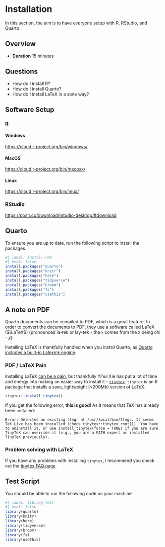 # Installation

In this section, the aim is to have everyone setup with R, RStudio, and Quarto

## Overview

* **Duration** 15 minutes

## Questions

* How do I install R?
* How do I install Quarto?
* How do I install LaTeX in a sane way?

## Software Setup

### R

#### Windows

[https://cloud.r-project.org/bin/windows/](https://cloud.r-project.org/bin/windows/)

#### MacOS

[https://cloud.r-project.org/bin/macosx/](https://cloud.r-project.org/bin/macosx/)

#### Linux

[https://cloud.r-project.org/bin/linux/](https://cloud.r-project.org/bin/linux/)

### RStudio

[https://posit.co/download/rstudio-desktop/#download](https://posit.co/download/rstudio-desktop/#download)

## Quarto

To ensure you are up to date, run the following script to install the packages.

```r
#| label: install-rmd
#| eval: false
install.packages("quarto")
install.packages("knitr")
install.packages("here")
install.packages("tidyverse")
install.packages("broom")
install.packages("fs")
install.packages("usethis")
```

## A note on PDF

Quarto documents can be compiled to PDF, which is a great feature. In order to convert the documents to PDF, they use a software called LaTeX ($\LaTeX$) (pronounced la-tek or lay-tek - the `k` comes from the `X` being chi - $\chi$). 

Installing LaTeX is thankfully handled when you install Quarto, as [Quarto includes a built-in Latexmk engine](https://quarto.org/docs/output-formats/pdf-engine.html#latexmk). 

### PDF / LaTeX Pain

Installing LaTeX [can be a pain](https://yihui.name/tinytex/pain/), but thankfully Yihui Xie has put a lot of time and energy into making an easier way to install it - [`tinytex`](https://yihui.name/tinytex/). `tinytex` is an R package that installs a sane, lightweight (<200Mb) version of LaTeX. 

```r
tinytex::install_tinytex()
```

If you get the following error, **this is good**! As it means that TeX has already been installed:

```
Error: Detected an existing tlmgr at /usr/local/bin/tlmgr. It seems TeX Live has been installed (check tinytex::tinytex_root()). You have to uninstall it, or use install_tinytex(force = TRUE) if you are sure TinyTeX can override it (e.g., you are a PATH expert or installed TinyTeX previously).
```

### Problem solving with LaTeX

If you have any problems with installing `tinytex`, I recommend you check out the [tinytex FAQ page](https://yihui.name/tinytex/faq/).


## Test Script

You should be able to run the following code on your machine

```r
#| label: library-test
#| eval: false
library(quarto)
library(knitr)
library(here)
library(tidyverse)
library(broom)
library(fs)
library(usethis)
```
